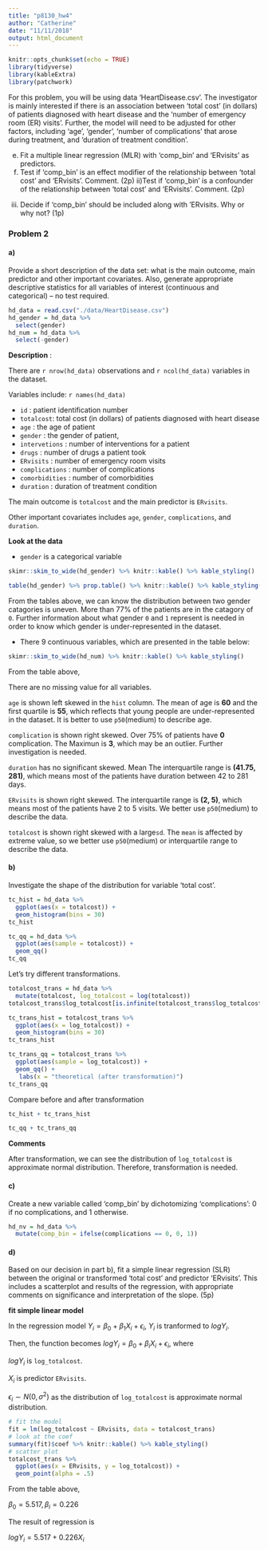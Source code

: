 ```yaml
---
title: "p8130_hw4"
author: "Catherine"
date: "11/11/2018"
output: html_document
---
```


```r
knitr::opts_chunk$set(echo = TRUE)
library(tidyverse)
library(kableExtra)
library(patchwork)
```
For this problem, you will be using data ‘HeartDisease.csv’. The investigator is mainly interested if there is an association between ‘total cost’ (in dollars) of patients diagnosed with heart disease and the ‘number of emergency room (ER) visits’. Further, the model will need to be adjusted for other factors, including ‘age’, ‘gender’, ‘number of complications’ that arose during treatment, and ‘duration of treatment condition’.



e) Fit a multiple linear regression (MLR) with ‘comp_bin’ and ‘ERvisits’ as predictors.
i) Test if ‘comp_bin’ is an effect modifier of the relationship between ‘total cost’ and ‘ERvisits’. Comment. (2p)
ii)Test if ‘comp_bin’ is a confounder of the relationship between ‘total cost’ and ‘ERvisits’. Comment. (2p)
iii) Decide if ‘comp_bin’ should be included along with ‘ERvisits. Why or why not? (1p)

### Problem 2

#### a) 

Provide a short description of the data set: what is the main outcome, main predictor and other important covariates. Also, generate appropriate descriptive statistics for all variables of interest (continuous and categorical) – no test required. 

```r
hd_data = read.csv("./data/HeartDisease.csv") 
hd_gender = hd_data %>% 
  select(gender)  
hd_num = hd_data %>% 
  select(-gender)
```

__Description__ : 

There are `r nrow(hd_data)` observations and `r ncol(hd_data)` variables in the dataset.

Variables include: `r names(hd_data)`

* `id` : patient identification number
* `totalcost`: total cost (in dollars) of patients diagnosed with heart disease
* `age` : the age of patient
* `gender` : the gender of patient, 
* `intervetions` : number of interventions for a patient
* `drugs` : number of drugs a patient took
* `ERvisits` : number of emergency room visits
* `complications` : number of complications
* `comorbidities` : number of comorbidities
* `duration` : duration of treatment condition

The main outcome is `totalcost` and the main predictor is `ERvisits`. 

Other important covariates includes `age`, `gender`, `complications`, and `duration`.

__Look at the data__

* `gender` is a categorical variable

```r
skimr::skim_to_wide(hd_gender) %>% knitr::kable() %>% kable_styling()

table(hd_gender) %>% prop.table() %>% knitr::kable() %>% kable_styling(full_width = F, position = "left")
```

From the tables above, we can know the distribution between two gender catagories is uneven. More than 77% of the patients are in the catagory of `0`. Further information about what gender `0` and `1` represent is needed in order to know which gender is under-represented in the dataset.

* There 9 continuous variables, which are presented in the table below: 

```r
skimr::skim_to_wide(hd_num) %>% knitr::kable() %>% kable_styling()
```

From the table above, 

There are no missing value for all variables. 

`age` is shown left skewed in the `hist` column. The mean of age is __60__ and the first quartile is __55__, which reflects that young people are under-represented in the dataset. It is better to use `p50`(medium) to describe age. 

`complication` is shown right skewed. Over 75% of patients have __0__ complication. The Maximun is __3__, which may be an outlier. Further investigation is needed. 

`duration` has no significant skewed. Mean  The interquartile range is __(41.75, 281)__, which means most of the patients have duration between 42 to 281 days.

`ERvisits` is shown right skewed. The interquartile range is __(2, 5)__, which means most of the patients have 2 to 5 visits. We better use `p50`(medium) to describe the data. 

`totalcost` is shown right skewed with a large`sd`. The `mean` is affected by extreme value, so we better use `p50`(medium) or interquartile range to describe the data. 

#### b) 

Investigate the shape of the distribution for variable ‘total cost’.

```r
tc_hist = hd_data %>% 
  ggplot(aes(x = totalcost)) +
  geom_histogram(bins = 30)
tc_hist

tc_qq = hd_data %>% 
  ggplot(aes(sample = totalcost)) +
  geom_qq()
tc_qq
```

Let's try different transformations.

```r
totalcost_trans = hd_data %>% 
  mutate(totalcost, log_totalcost = log(totalcost)) 
totalcost_trans$log_totalcost[is.infinite(totalcost_trans$log_totalcost)] = 0

tc_trans_hist = totalcost_trans %>% 
  ggplot(aes(x = log_totalcost)) +
  geom_histogram(bins = 30)
tc_trans_hist

tc_trans_qq = totalcost_trans %>% 
  ggplot(aes(sample = log_totalcost)) +
  geom_qq() +
   labs(x = "theoretical (after transformation)")
tc_trans_qq
```

Compare before and after transformation

```r
tc_hist + tc_trans_hist

tc_qq + tc_trans_qq
```

__Comments__

After transformation, we can see the distribution of `log_totalcost` is approximate normal distribution. Therefore, transformation is needed. 

#### c) 

Create a new variable called ‘comp_bin’ by dichotomizing ‘complications’: 0 if no complications, and 1 otherwise. 

```r
hd_nv = hd_data %>% 
  mutate(comp_bin = ifelse(complications == 0, 0, 1))
```

#### d) 

Based on our decision in part b), fit a simple linear regression (SLR) between the original or transformed ‘total cost’ and predictor ‘ERvisits’. This includes a scatterplot and results of the regression, with appropriate comments on significance and interpretation of the slope. (5p)

__fit simple linear model__

In the regression model $Y_{i} = \beta_0 + \beta_{1}X_{i} + \epsilon_{i}$, $Y_{i}$ is tranformed to $logY_{i}$. 

Then, the function becomes $logY_{i} = \beta_0 + \beta_{i}X_{i} + \epsilon_{i}$, where

$logY_{i}$ is `log_totalcost`. 

$X_{i}$ is predictor `ERvisits`.

$\epsilon_{i} \sim N(0, \sigma^2)$ as the distribution of `log_totalcost` is approximate normal distribution.

```r
# fit the model
fit = lm(log_totalcost ~ ERvisits, data = totalcost_trans)
# look at the coef
summary(fit)$coef %>% knitr::kable() %>% kable_styling()
# scatter plot
totalcost_trans %>% 
  ggplot(aes(x = ERvisits, y = log_totalcost)) +
  geom_point(alpha = .5)
```

From the table above, 

$\beta_0 = 5.517, \beta_{i} = 0.226$ 

The result of regression is 

$logY_{i} = 5.517 + 0.226X_{i}$
